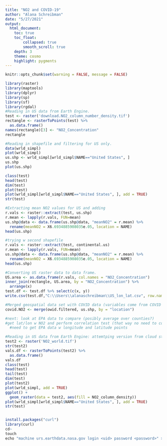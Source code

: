 ```yaml
---
title: "NO2 and COVID-19"
author: "Alana Schreibman"
date: "5/27/2021"
output: 
  html_document:
    toc: true
    toc_float: 
        collapsed: true
        smooth_scroll: true
    depth: 3 
    theme: cosmo
    highlight: pygments
---
```


```r
knitr::opts_chunk$set(warning = FALSE, message = FALSE)
```

```r
library(raster)
library(maptools)
library(dplyr)
library(sp)
library(sf)
library(rgdal)
#Reading in US data from Earth Engine. 
test <- raster('download.NO2_column_number_density.tif')
rectangle <- rasterToPoints(test) %>%
  as.data.frame() 
names(rectangle)[3] <- "NO2_Concentration"
rectangle

#Reading in shapefile and filtering for US only.
data(wrld_simpl)
plot(wrld_simpl) 
us.shp <- wrld_simpl[wrld_simpl$NAME=="United States", ]
us.shp
plot(us.shp)

class(test)
head(test)
dim(test)
plot(test)
plot(wrld_simpl[wrld_simpl$NAME=="United States", ], add = TRUE)
str(test)

#Extracting mean NO2 values for US and adding 
r.vals <- raster::extract(test, us.shp)
r.mean <- lapply(r.vals, FUN=mean)
us.shp@data <- data.frame(us.shp@data, "meanNO2" = r.mean) %>%
  rename(meanNO2 = X6.6934885908035e.05, location = NAME) 
head(us.shp)

#trying w second shapefile
r.vals <- raster::extract(test, continental.us)
r.mean <- lapply(r.vals, FUN=mean)
us.shp@data <- data.frame(us.shp@data, "meanNO2" = r.mean) %>%
  rename(meanNO2 = X6.6934885908035e.05, location = NAME) 
head(us.shp)

#Converting US raster data to data frame.
US.area <- as.data.frame(r.vals, col.names = "NO2_Concentration")
inner_join(rectangle, US.area, by = "NO2_Concentration") %>%
  arrange(x)
test.df <- test.df %>% select(c(x, y))
write.csv(test.df,"C:\\Users\\alanaschreibman\\US_lon_lat.csv", row.names = FALSE)

#Merged geospatial data set with COVID data (variables come from COVID exploratory analysis RMD file). 
covid.NO2 <- merge(owid.filtered, us.shp, by = "location")

#next: look at EPA data to compare (posibly average over counties?)
#get lat/lon w NO2 and perform correlation test (that way no need to convert)
  #need to get EPA data w longitude and latitude points

```

```r
#Reading in US data from Earth Engine: attemtping version from cloud storage. 
test2 <- raster('NO2_world.tif')
str(test2)
vals.df <- rasterToPoints(test2) %>%
  as.data.frame()
vals.df
class(test)
head(test)
tail(test)
dim(test)
plot(test2)
plot(wrld_simpl, add = TRUE)
ggplot() +
  geom_raster(data = test2, aes(fill = NO2_column_density))
plot(wrld_simpl[wrld_simpl$NAME=="United States", ], add = TRUE)
str(test)


install.packages("curl")
library(curl)
cd~
touch
echo "machine urs.earthdata.nasa.gov login <uid> password <password>" >> .netrc
```

